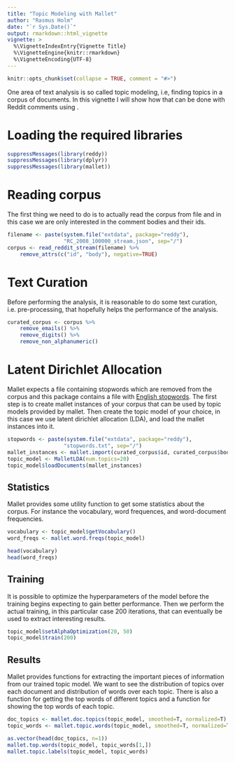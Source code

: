 ```yaml
---
title: "Topic Modeling with Mallet"
author: "Rasmus Holm"
date: "`r Sys.Date()`"
output: rmarkdown::html_vignette
vignette: >
  %\VignetteIndexEntry{Vignette Title}
  %\VignetteEngine{knitr::rmarkdown}
  %\VignetteEncoding{UTF-8}
---
```


```r
knitr::opts_chunk$set(collapse = TRUE, comment = "#>")
```

One area of text analysis is so called topic modeling, i.e, finding topics in a corpus of documents. In this vignette I will show how that can be done with Reddit comments using \textit{mallet}.

# Loading the required libraries
```r
suppressMessages(library(reddy))
suppressMessages(library(dplyr))
suppressMessages(library(mallet))
```

# Reading corpus

The first thing we need to do is to actually read the corpus from file and in this case we are only interested in the comment bodies and their ids.

```r
filename <- paste(system.file("extdata", package="reddy"),
                  "RC_2008_100000_stream.json", sep="/")
corpus <- read_reddit_stream(filename) %>%
    remove_attrs(c("id", "body"), negative=TRUE)
```

# Text Curation

Before performing the analysis, it is reasonable to do some text curation, i.e. pre-processing, that hopefully helps the performance of the analysis.

```r
curated_corpus <- corpus %>%
    remove_emails() %>%
    remove_digits() %>%
    remove_non_alphanumeric()
```

# Latent Dirichlet Allocation

Mallet expects a file containing stopwords which are removed from the corpus and this package contains a file with [English stopwords](http://www.ranks.nl/stopwords). The first step is to create mallet instances of your corpus that can be used by topic models provided by mallet. Then create the topic model of your choice, in this case we use latent dirichlet allocation (LDA), and load the mallet instances into it.

```r
stopwords <- paste(system.file("extdata", package="reddy"),
                  "stopwords.txt", sep="/")
mallet_instances <- mallet.import(curated_corpus$id, curated_corpus$body, stopwords)
topic_model <- MalletLDA(num.topics=20)
topic_model$loadDocuments(mallet_instances)
```

## Statistics

Mallet provides some utility function to get some statistics about the corpus. For instance the vocabulary, word frequences, and word-document frequencies.

```r
vocabulary <- topic_model$getVocabulary()
word_freqs <- mallet.word.freqs(topic_model)

head(vocabulary)
head(word_freqs)
```

## Training

It is possible to optimize the hyperparameters of the model before the training begins expecting to gain better performance. Then we perform the actual training, in this particular case 200 iterations, that can eventually be used to extract interesting results.

```r
topic_model$setAlphaOptimization(20, 50)
topic_model$train(200)
```

## Results

Mallet provides functions for extracting the important pieces of information from our trained topic model. We want to see the distribution of topics over each document and distribution of words over each topic. There is also a function for getting the top words of different topics and a function for showing the top words of each topic.

```r
doc_topics <- mallet.doc.topics(topic_model, smoothed=T, normalized=T)
topic_words <- mallet.topic.words(topic_model, smoothed=T, normalized=T)

as.vector(head(doc_topics, n=1))
mallet.top.words(topic_model, topic_words[1,])
mallet.topic.labels(topic_model, topic_words)
```
